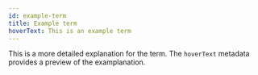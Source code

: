 ```yaml
---
id: example-term
title: Example term
hoverText: This is an example term
---
```


This is a more detailed explanation for the term. The `hoverText` metadata provides a preview of the examplanation.
